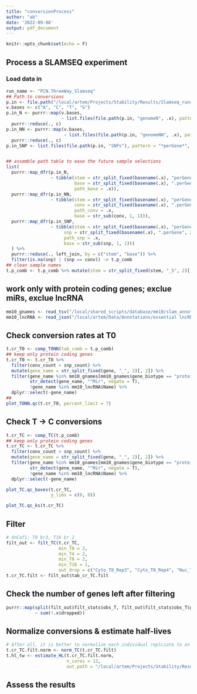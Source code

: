 ```yaml
---
title: "conversionProcess"
author: "ab"
date: '2022-09-08'
output: pdf_document
---
```


```r
knitr::opts_chunk$set(echo = F)
```

## Process a SLAMSEQ experiment
### Load data in
```r
run_name <- "PCN.ThreeWay_Slamseq"
## Path to conversions
p.in <- file.path("/local/artem/Projects/Stability/Results/Slamseq_runs", run_name, "conversions/")
v.bases <- c("A", "C", "T", "G")
p.in_N <- purrr::map(v.bases,
                     ~ list.files(file.path(p.in, "genomeN", .x), pattern = "*perGene*", full.names = T)) %>% 
  purrr::reduce(., c)
p.in_NN <- purrr::map(v.bases,
                      ~ list.files(file.path(p.in, "genomeNN", .x), pattern = "*perGene*", full.names = T)) %>% 
  purrr::reduce(., c)
p.in_SNP <- list.files(file.path(p.in, "SNPs"), pattern = "*perGene*", full.names = T)


## assemble path table to ease the future sample selections
list(
  purrr::map_dfr(p.in_N,
                 ~ tibble(stem = str_split_fixed(basename(.x), "perGene.", 2)[, 2] %>% str_remove(., ".txt"),
                          base = str_split_fixed(basename(.x), ".perGene", 2)[, 1] %>% str_remove(., "counts"),
                          path_base = .x)),
  purrr::map_dfr(p.in_NN,
                 ~ tibble(stem = str_split_fixed(basename(.x), "perGene.", 2)[, 2] %>% str_remove(., ".txt"),
                          conv = str_split_fixed(basename(.x), ".perGene", 2)[, 1] %>% str_remove(., "genome|counts"),
                          path_conv = .x,
                          base = str_sub(conv, 1, 1))),
  purrr::map_dfr(p.in_SNP,
                 ~ tibble(stem = str_split_fixed(basename(.x), "perGene.", 2)[, 2] %>% str_remove(., ".txt"),
                      snp = str_split_fixed(basename(.x), ".perGene", 2)[, 1] %>% str_remove(., "genome|counts"),
                      path_snp = .x,
                      base = str_sub(snp, 1, 1)))
  ) %>% 
  purrr::reduce(., left_join, by = c("stem", "base")) %>% 
  filter(is.na(snp) | (snp == conv)) -> t.p_comb
## clean sample names
t.p_comb <- t.p_comb %>% mutate(stem = str_split_fixed(stem, "_S", 2)[, 1])

```
## work only with protein coding genes; exclue miRs, exclue lncRNA
```r
mm10_gnames <- read_tsv("/local/shared_scripts/database/mm10/slam_annot/Mus_musculus.GRCm38.96_geneNames.tsv")
mm10_lncRNA <- read_json("/local/artem/Data/Annotations/essential lncRNA.json", simplifyVector = T) %>% filter(Organism == "Mouse")
```


## Check conversion rates at T0 
```r
t.cr_T0 <- comp_T0NN(tab_comb = t.p_comb)
## keep only protein coding genes
t.cr_T0 <- t.cr_T0 %>% 
  filter(conv_count > snp_count) %>% 
  mutate(gene_name = str_split_fixed(gene, "_", 2)[, 2]) %>% 
  filter(gene_name %in% mm10_gnames[mm10_gnames$gene_biotype == "protein_coding", ]$gene_name,
         str_detect(gene_name, "^Mir", negate = T),
         !gene_name %in% mm10_lncRNA$Name) %>% 
  dplyr::select(-gene_name)
##
plot_TONN.qc(t.cr_T0, percent_limit = 7)
```
## Check T -> C conversions
```r
t.cr_TC <- comp_TC(t.p_comb)
## keep only protein coding genes
t.cr_TC <- t.cr_TC %>% 
  filter(conv_count > snp_count) %>% 
  mutate(gene_name = str_split_fixed(gene, "_", 2)[, 2]) %>% 
  filter(gene_name %in% mm10_gnames[mm10_gnames$gene_biotype == "protein_coding", ]$gene_name,
         str_detect(gene_name, "^Mir", negate = T),
         !gene_name %in% mm10_lncRNA$Name) %>% 
  dplyr::select(-gene_name)
```

```r
plot_TC.qc_boxes(t.cr_TC, 
                 y_lims = c(0, 8))
```

```r
plot_TC.qc_ks(t.cr_TC)
```

## Filter
```r
# dnCaf1: T0 br3, T16 br 2
filt_out <- filt_TC(t.cr_TC, 
                    min_T0 = 2, 
                    min_T4 = 2, 
                    min_T8 = 2,
                    min_T16 = 1,
                    out_drop = c("Cyto_T0_Rep3", "Cyto_T0_Rep4", "Nuc_T0_Rep4", "Nuc_T8_Rep4", "Pro_T4_Rep3"))
t.cr_TC.filt <- filt_out$tab_cr_TC.filt
```

## Check the number of genes left after filtering
```r
purrr::map(split(filt_out$filt_stats$obs_T, filt_out$filt_stats$obs_T$group),
           ~ sum(!.x$dropped))
```
## Normalize conversions & estimate half-lives
```r
# After all, it is better to normalize each individual replciate to an average of T0
t.cr_TC.filt.norm <- norm_TC(t.cr_TC.filt)
t.hl_tw <- estimate_HL(t.cr_TC.filt.norm,
                       n_cores = 12, 
                       out_path = "/local/artem/Projects/Stability/Results/Slamseq_runs/PCN.ThreeWay_Slamseq/")
```

## Assess the results
```r

```

